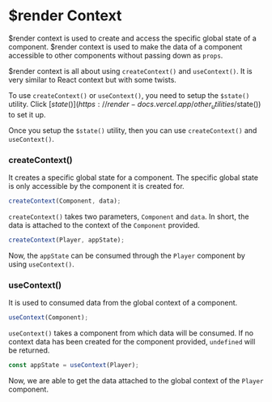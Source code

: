 # $render Context

$render context is used to create and access the specific global state of a component. $render context is used to make the data of a component accessible to other components without passing down as `props`.

$render context is all about using `createContext()` and `useContext()`. It is very similar to React context but with some twists.

To use `createContext()` or `useContext()`, you need to setup the `$state()` utility. Click [$state()](https://render-docs.vercel.app/other_utilities/$state()) to set it up.

Once you setup the `$state()` utility, then you can use `createContext()` and `useContext()`.

### createContext()

It creates a specific global state for a component. The specific global state is only accessible by the component it is created for.

```js copy
createContext(Component, data);
```

`createContext()` takes two parameters, `Component` and `data`. In short, the data is attached to the context of the `Component` provided.

```js copy
createContext(Player, appState);
```

Now, the `appState` can be consumed through the `Player` component by using `useContext()`.

### useContext()

It is used to consumed data from the global context of a component.

```js copy
useContext(Component);
```

`useContext()` takes a component from which data will be consumed. If no context data has been created for the component provided, `undefined` will be returned.

```js copy
const appState = useContext(Player);
```

Now, we are able to get the data attached to the global context of the `Player` component.